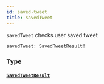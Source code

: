 ```yaml
---
id: saved-tweet
title: savedTweet
---
```



`savedTweet` checks user saved tweet

```graphql
savedTweet: SavedTweetResult!
```


### Type

#### [`SavedTweetResult`](/cyberconnect/reference/objects/saved-tweet-result) 






